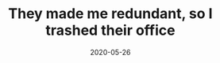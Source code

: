 ---
title: "They made me redundant, so I trashed their office"
description: The following film is not a work of fiction. Viewer discretion is advised.
image: "@assets/2020/redundancy.jpg"
date: 2020-05-26
video: 8qrUVR8gsac
tags: ['other']
---